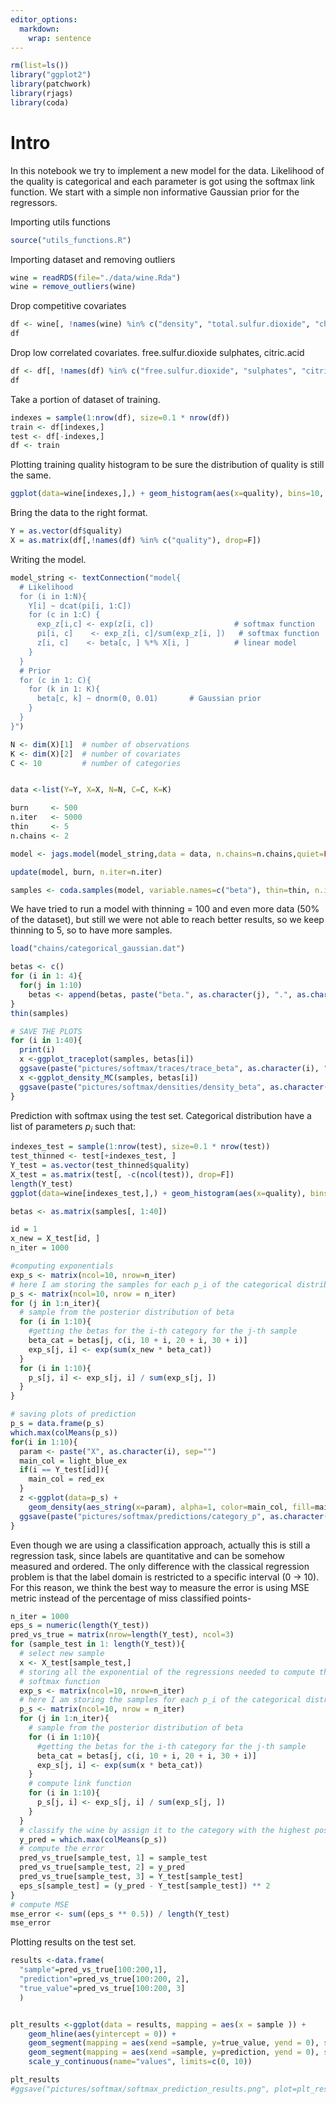 ```yaml
---
editor_options: 
  markdown: 
    wrap: sentence
---
```


```r
rm(list=ls())
library("ggplot2")
library(patchwork)
library(rjags)
library(coda)
```

# Intro

In this notebook we try to implement a new model for the data.
Likelihood of the quality is categorical and each parameter is got using the
softmax link function.
We start with a simple non informative Gaussian prior for the regressors.

Importing utils functions

```r
source("utils_functions.R")
```

Importing dataset and removing outliers

```r
wine = readRDS(file="./data/wine.Rda")
wine = remove_outliers(wine)
```

Drop competitive covariates

```r
df <- wine[, !names(wine) %in% c("density", "total.sulfur.dioxide", "chlorides", "residual.sugar")]
df
```

Drop low correlated covariates.
free.sulfur.dioxide sulphates, citric.acid

```r
df <- df[, !names(df) %in% c("free.sulfur.dioxide",	"sulphates", "citric.acid")]
df
```

Take a portion of dataset of training.

```r
indexes = sample(1:nrow(df), size=0.1 * nrow(df))
train <- df[indexes,]
test <- df[-indexes,]
df <- train
```

Plotting training quality histogram to be sure the distribution of quality is still the same.

```r
ggplot(data=wine[indexes,],) + geom_histogram(aes(x=quality), bins=10, center=0, binwidth = 1, color=red_ex, fill=red_ex) + xlim(c(0, 10))
```

Bring the data to the right format.

```r
Y = as.vector(df$quality)
X = as.matrix(df[,!names(df) %in% c("quality"), drop=F])
```

Writing the model.

```r
model_string <- textConnection("model{
  # Likelihood
  for (i in 1:N){
    Y[i] ~ dcat(pi[i, 1:C])
    for (c in 1:C) {
      exp_z[i,c] <- exp(z[i, c])                  # softmax function
      pi[i, c]    <- exp_z[i, c]/sum(exp_z[i, ])   # softmax function
      z[i, c]    <- beta[c, ] %*% X[i, ]          # linear model
    }
  }
  # Prior
  for (c in 1: C){
    for (k in 1: K){
      beta[c, k] ~ dnorm(0, 0.01)       # Gaussian prior
    }
  }
}")
```

```r
N <- dim(X)[1]  # number of observations
K <- dim(X)[2]  # number of covariates
C <- 10         # number of categories


data <-list(Y=Y, X=X, N=N, C=C, K=K)

burn     <- 500
n.iter   <- 5000
thin     <- 5
n.chains <- 2
```

```r
model <- jags.model(model_string,data = data, n.chains=n.chains,quiet=FALSE)
```

```r
update(model, burn, n.iter=n.iter)
```

```r
samples <- coda.samples(model, variable.names=c("beta"), thin=thin, n.iter=n.iter)
```
We have tried to run a model with thinning = 100 and even more data (50% of the
dataset), but still we were not able to reach better results, so we keep 
thinning to 5, so to have more samples.
```r
load("chains/categorical_gaussian.dat")
```

```r
betas <- c()
for (i in 1: 4){
  for(j in 1:10)
    betas <- append(betas, paste("beta.", as.character(j), ".", as.character(i), ".", sep=""))
}
thin(samples)

# SAVE THE PLOTS
for (i in 1:40){
  print(i)
  x <-ggplot_traceplot(samples, betas[i])
  ggsave(paste("pictures/softmax/traces/trace_beta", as.character(i), ".png", sep=""), plot=x)
  x <-ggplot_density_MC(samples, betas[i])
  ggsave(paste("pictures/softmax/densities/density_beta", as.character(i), ".png", sep=""), plot=x)
}


```

Prediction with softmax using the test set.
Categorical distribution have a list of parameters $p_i$ such that:

```{=tex}
\begin{align*}
  $p_i =  \frac{e^{\beta_i X_i}}{\sum_je^{\beta_jX_i}}$
\end{align*}
```


```r
indexes_test = sample(1:nrow(test), size=0.1 * nrow(test))
test_thinned <- test[+indexes_test, ]
Y_test = as.vector(test_thinned$quality)
X_test = as.matrix(test[, -c(ncol(test)), drop=F])
length(Y_test)
ggplot(data=wine[indexes_test,],) + geom_histogram(aes(x=quality), bins=10, center=0, binwidth = 1, color=red_ex, fill=red_ex) + xlim(c(0, 10))
```


```r
betas <- as.matrix(samples[, 1:40])

id = 1
x_new = X_test[id, ]
n_iter = 1000

```

```r
#computing exponentials
exp_s <- matrix(ncol=10, nrow=n_iter)
# here I am storing the samples for each p_i of the categorical distribution
p_s <- matrix(ncol=10, nrow = n_iter)
for (j in 1:n_iter){
  # sample from the posterior distribution of beta
  for (i in 1:10){
    #getting the betas for the i-th category for the j-th sample 
    beta_cat = betas[j, c(i, 10 + i, 20 + i, 30 + i)]
    exp_s[j, i] <- exp(sum(x_new * beta_cat))       
  }
  for (i in 1:10){
    p_s[j, i] <- exp_s[j, i] / sum(exp_s[j, ])
  }
}
```

```r

# saving plots of prediction
p_s = data.frame(p_s)
which.max(colMeans(p_s))
for(i in 1:10){
  param <- paste("X", as.character(i), sep="")
  main_col = light_blue_ex
  if(i == Y_test[id]){
    main_col = red_ex
  }
  z <-ggplot(data=p_s) + 
    geom_density(aes_string(x=param), alpha=1, color=main_col, fill=main_col)
  ggsave(paste("pictures/softmax/predictions/category_p", as.character(i), ".png", sep=""), plot=z)
}

```

Even though we are using a classification approach, actually this is still a 
regression task, since labels are quantitative and can be somehow measured and 
ordered.
The only difference with the classical regression problem is that the label domain
is restricted to a specific interval (0 -> 10).
For this reason, we think the best way to measure the error is using MSE metric
instead of the percentage of miss classified points-
```r
n_iter = 1000
eps_s = numeric(length(Y_test))
pred_vs_true = matrix(nrow=length(Y_test), ncol=3)
for (sample_test in 1: length(Y_test)){
  # select new sample
  x <- X_test[sample_test,]
  # storing all the exponential of the regressions needed to compute the 
  # softmax function
  exp_s <- matrix(ncol=10, nrow=n_iter)
  # here I am storing the samples for each p_i of the categorical distribution
  p_s <- matrix(ncol=10, nrow = n_iter)
  for (j in 1:n_iter){
    # sample from the posterior distribution of beta
    for (i in 1:10){
      #getting the betas for the i-th category for the j-th sample 
      beta_cat = betas[j, c(i, 10 + i, 20 + i, 30 + i)]
      exp_s[j, i] <- exp(sum(x * beta_cat))       
    }
    # compute link function 
    for (i in 1:10){
      p_s[j, i] <- exp_s[j, i] / sum(exp_s[j, ])
    }
  }
  # classify the wine by assign it to the category with the highest posterior mean
  y_pred = which.max(colMeans(p_s))
  # compute the error
  pred_vs_true[sample_test, 1] = sample_test
  pred_vs_true[sample_test, 2] = y_pred
  pred_vs_true[sample_test, 3] = Y_test[sample_test]
  eps_s[sample_test] = (y_pred - Y_test[sample_test]) ** 2
}
# compute MSE
mse_error <- sum((eps_s ** 0.5)) / length(Y_test) 
mse_error
```

Plotting results on the test set.

```r
results <-data.frame(
  "sample"=pred_vs_true[100:200,1],
  "prediction"=pred_vs_true[100:200, 2],
  "true_value"=pred_vs_true[100:200, 3]
  )


plt_results <-ggplot(data = results, mapping = aes(x = sample )) +
    geom_hline(aes(yintercept = 0)) +
    geom_segment(mapping = aes(xend =sample, y=true_value, yend = 0), size=1.5, color=red_ex, alpha=0.4) + 
    geom_segment(mapping = aes(xend =sample, y=prediction, yend = 0), size=1.5, color=light_blue_ex, alpha=0.4) + 
    scale_y_continuous(name="values", limits=c(0, 10))

plt_results
#ggsave("pictures/softmax/softmax_prediction_results.png", plot=plt_results)

```










